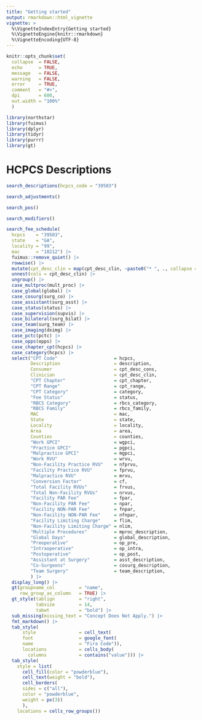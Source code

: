 ```yaml
---
title: "Getting started"
output: rmarkdown::html_vignette
vignette: >
  %\VignetteIndexEntry{Getting started}
  %\VignetteEngine{knitr::rmarkdown}
  %\VignetteEncoding{UTF-8}
---
```


```r
knitr::opts_chunk$set(
  collapse  = FALSE,
  echo      = TRUE,
  message   = FALSE, 
  warning   = FALSE,
  error     = TRUE,
  comment   = "#>",
  dpi       = 600, 
  out.width = "100%"
  )

library(northstar)
library(fuimus)
library(dplyr)
library(tidyr)
library(purrr)
library(gt)
```

# HCPCS Descriptions

```r
search_descriptions(hcpcs_code = "39503")
```

```r
search_adjustments()
```

```r
search_pos()
```

```r
search_modifiers()
```



```r
search_fee_schedule(
  hcpcs    = "39503", 
  state    = "GA", 
  locality = "99",
  mac      = "10212") |> 
  fuimus::remove_quiet() |>
  rowwise() |>
  mutate(cpt_desc_clin = map(cpt_desc_clin, ~paste0("* ", ., collapse = "\n"))) |>
  unnest(cols = cpt_desc_clin) |>
  ungroup() |> 
  case_multproc(mult_proc) |>
  case_global(global) |>
  case_cosurg(surg_co) |>
  case_assistant(surg_asst) |>
  case_status(status) |>
  case_supervision(supvis) |>
  case_bilateral(surg_bilat) |>
  case_team(surg_team) |>
  case_imaging(dximg) |>
  case_pctc(pctc) |>
  case_opps(opps) |>
  case_chapter_cpt(hcpcs) |> 
  case_category(hcpcs) |>
  select("CPT Code"                     = hcpcs,
         Description                    = description,
         Consumer                       = cpt_desc_cons,
         Clinician                      = cpt_desc_clin,
         "CPT Chapter"                  = cpt_chapter,
         "CPT Range"                    = cpt_range,
         "CPT Category"                 = category,
         "Fee Status"                   = status,
         "RBCS Category"                = rbcs_category,
         "RBCS Family"                  = rbcs_family,
         MAC                            = mac,
         State                          = state,
         Locality                       = locality,
         Area                           = area,
         Counties                       = counties,
         "Work GPCI"                    = wgpci,
         "Practice GPCI"                = pgpci,
         "Malpractice GPCI"             = mgpci,
         "Work RVU"                     = wrvu,
         "Non-Facility Practice RVU"    = nfprvu,
         "Facility Practice RVU"        = fprvu,
         "Malpractice RVU"              = mrvu,
         "Conversion Factor"            = cf,
         "Total Facility RVUs"          = frvus,
         "Total Non-Facility RVUs"      = nrvus,
         "Facility PAR Fee"             = fpar,
         "Non-Facility PAR Fee"         = npar,
         "Facility NON-PAR Fee"         = fnpar,
         "Non-Facility NON-PAR Fee"     = nfnpar,
         "Facility Limiting Charge"     = flim,
         "Non-Facility Limiting Charge" = nlim,
         "Multiple Procedures"          = mproc_description,
         "Global Days"                  = global_description,
         "Preoperative"                 = op_pre,
         "Intraoperative"               = op_intra,
         "Postoperative"                = op_post,
         "Assistant at Surgery"         = asst_description,
         "Co-Surgeons"                  = cosurg_description,
         "Team Surgery"                 = team_description,
         ) |>
  display_long() |>
  gt(groupname_col         = "name", 
     row_group_as_column   = TRUE) |>
  gt_style(tablign         = "right", 
           tabsize         = 14, 
           tabwt           = "bold") |> 
  sub_missing(missing_text = "Concept Does Not Apply.") |> 
  fmt_markdown() |> 
  tab_style(
      style                = cell_text(
      font                 = google_font(
      name                 = "Fira Code")),
      locations            = cells_body(
        columns            = contains("value"))) |>
  tab_style(
    style = list(
      cell_fill(color = "powderblue"),
      cell_text(weight = "bold"),
      cell_borders(
      sides = c("all"),
      color = "powderblue",
      weight = px(3))
      ),
    locations = cells_row_groups())
```
